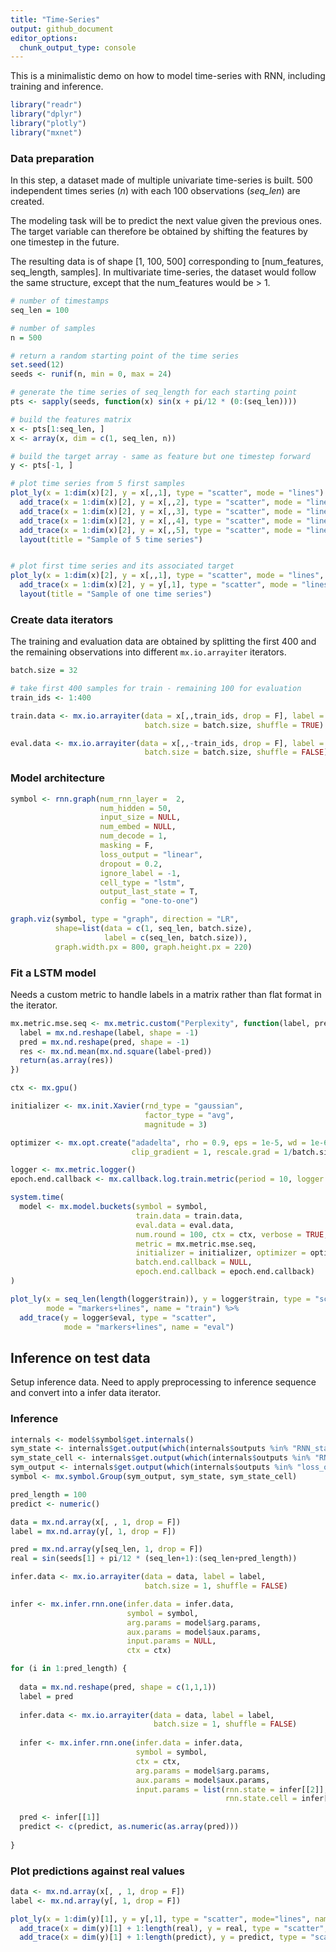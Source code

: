 ```yaml
---
title: "Time-Series"
output: github_document
editor_options: 
  chunk_output_type: console
---
```


This is a minimalistic demo on how to model time-series with RNN, including training and inference. 

```r
library("readr")
library("dplyr")
library("plotly")
library("mxnet")
```

### Data preparation

In this step, a dataset made of multiple univariate time-series is built. 
500 independent times series (_n_) with each 100 observations (_seq_len_) are created. 

The modeling task will be to predict the next value given the previous ones. The target variable can therefore be obtained by shifting the features by one timestep in the future. 

The resulting data is of shape [1, 100, 500] corresponding to [num_features, seq_length, samples]. In multivariate time-series, the dataset would follow the same structure, except that the num_features would be > 1. 

```r
# number of timestamps
seq_len = 100

# number of samples
n = 500

# return a random starting point of the time series
set.seed(12)
seeds <- runif(n, min = 0, max = 24)

# generate the time series of seq_length for each starting point
pts <- sapply(seeds, function(x) sin(x + pi/12 * (0:(seq_len))))

# build the features matrix
x <- pts[1:seq_len, ]
x <- array(x, dim = c(1, seq_len, n))

# build the target array - same as feature but one timestep forward
y <- pts[-1, ]

# plot time series from 5 first samples
plot_ly(x = 1:dim(x)[2], y = x[,,1], type = "scatter", mode = "lines") %>% 
  add_trace(x = 1:dim(x)[2], y = x[,,2], type = "scatter", mode = "lines") %>% 
  add_trace(x = 1:dim(x)[2], y = x[,,3], type = "scatter", mode = "lines") %>% 
  add_trace(x = 1:dim(x)[2], y = x[,,4], type = "scatter", mode = "lines") %>% 
  add_trace(x = 1:dim(x)[2], y = x[,,5], type = "scatter", mode = "lines") %>% 
  layout(title = "Sample of 5 time series")


# plot first time series and its associated target
plot_ly(x = 1:dim(x)[2], y = x[,,1], type = "scatter", mode = "lines", name = "feature") %>% 
  add_trace(x = 1:dim(x)[2], y = y[,1], type = "scatter", mode = "lines", name = "target") %>% 
  layout(title = "Sample of one time series")
```

### Create data iterators

The training and evaluation data are obtained by splitting the first 400 and the remaining observations into different `mx.io.arrayiter` iterators. 

```r
batch.size = 32

# take first 400 samples for train - remaining 100 for evaluation
train_ids <- 1:400

train.data <- mx.io.arrayiter(data = x[,,train_ids, drop = F], label = y[, train_ids], 
                              batch.size = batch.size, shuffle = TRUE)

eval.data <- mx.io.arrayiter(data = x[,,-train_ids, drop = F], label = y[, -train_ids], 
                              batch.size = batch.size, shuffle = FALSE)
```


### Model architecture

```r
symbol <- rnn.graph(num_rnn_layer =  2, 
                    num_hidden = 50,
                    input_size = NULL,
                    num_embed = NULL, 
                    num_decode = 1,
                    masking = F, 
                    loss_output = "linear",
                    dropout = 0.2, 
                    ignore_label = -1,
                    cell_type = "lstm",
                    output_last_state = T,
                    config = "one-to-one")

graph.viz(symbol, type = "graph", direction = "LR", 
          shape=list(data = c(1, seq_len, batch.size), 
                     label = c(seq_len, batch.size)),
          graph.width.px = 800, graph.height.px = 220)
```


### Fit a LSTM model

Needs a custom metric to handle labels in a matrix rather than flat format in the iterator. 

```r
mx.metric.mse.seq <- mx.metric.custom("Perplexity", function(label, pred) {
  label = mx.nd.reshape(label, shape = -1)
  pred = mx.nd.reshape(pred, shape = -1)
  res <- mx.nd.mean(mx.nd.square(label-pred))
  return(as.array(res))
})
```


```r
ctx <- mx.gpu()

initializer <- mx.init.Xavier(rnd_type = "gaussian", 
                              factor_type = "avg", 
                              magnitude = 3)

optimizer <- mx.opt.create("adadelta", rho = 0.9, eps = 1e-5, wd = 1e-6,
                           clip_gradient = 1, rescale.grad = 1/batch.size)

logger <- mx.metric.logger()
epoch.end.callback <- mx.callback.log.train.metric(period = 10, logger = logger)

system.time(
  model <- mx.model.buckets(symbol = symbol,
                            train.data = train.data, 
                            eval.data = eval.data, 
                            num.round = 100, ctx = ctx, verbose = TRUE,
                            metric = mx.metric.mse.seq, 
                            initializer = initializer, optimizer = optimizer, 
                            batch.end.callback = NULL, 
                            epoch.end.callback = epoch.end.callback)
)

plot_ly(x = seq_len(length(logger$train)), y = logger$train, type = "scatter", 
        mode = "markers+lines", name = "train") %>% 
  add_trace(y = logger$eval, type = "scatter", 
            mode = "markers+lines", name = "eval")
```


## Inference on test data

Setup inference data. Need to apply preprocessing to inference sequence and convert into a infer data iterator. 

### Inference

```r
internals <- model$symbol$get.internals()
sym_state <- internals$get.output(which(internals$outputs %in% "RNN_state"))
sym_state_cell <- internals$get.output(which(internals$outputs %in% "RNN_state_cell"))
sym_output <- internals$get.output(which(internals$outputs %in% "loss_output"))
symbol <- mx.symbol.Group(sym_output, sym_state, sym_state_cell)

pred_length = 100
predict <- numeric()

data = mx.nd.array(x[, , 1, drop = F])
label = mx.nd.array(y[, 1, drop = F])

pred = mx.nd.array(y[seq_len, 1, drop = F])
real = sin(seeds[1] + pi/12 * (seq_len+1):(seq_len+pred_length))

infer.data <- mx.io.arrayiter(data = data, label = label, 
                              batch.size = 1, shuffle = FALSE)

infer <- mx.infer.rnn.one(infer.data = infer.data, 
                          symbol = symbol,
                          arg.params = model$arg.params, 
                          aux.params = model$aux.params, 
                          input.params = NULL,
                          ctx = ctx)

for (i in 1:pred_length) {
  
  data = mx.nd.reshape(pred, shape = c(1,1,1))
  label = pred
  
  infer.data <- mx.io.arrayiter(data = data, label = label,  
                                batch.size = 1, shuffle = FALSE)
  
  infer <- mx.infer.rnn.one(infer.data = infer.data, 
                            symbol = symbol,
                            ctx = ctx,
                            arg.params = model$arg.params,
                            aux.params = model$aux.params,
                            input.params = list(rnn.state = infer[[2]], 
                                                rnn.state.cell = infer[[3]]))
  
  pred <- infer[[1]]
  predict <- c(predict, as.numeric(as.array(pred)))
  
}
```

### Plot predictions against real values

```r
data <- mx.nd.array(x[, , 1, drop = F])
label <- mx.nd.array(y[, 1, drop = F])

plot_ly(x = 1:dim(y)[1], y = y[,1], type = "scatter", mode="lines", name = "hist") %>% 
  add_trace(x = dim(y)[1] + 1:length(real), y = real, type = "scatter", mode="lines", name = "real") %>% 
  add_trace(x = dim(y)[1] + 1:length(predict), y = predict, type = "scatter", mode="lines", name = "pred")
```

